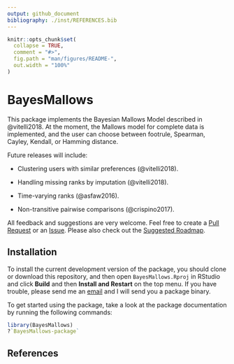 ```yaml
---
output: github_document
bibliography: ./inst/REFERENCES.bib
---
```


<!-- README.md is generated from README.Rmd. Please edit that file -->

```r
knitr::opts_chunk$set(
  collapse = TRUE,
  comment = "#>",
  fig.path = "man/figures/README-",
  out.width = "100%"
)
```
# BayesMallows

This package implements the Bayesian Mallows Model described in @vitelli2018. At the moment, the Mallows model for complete data is implemented, and the user can choose between footrule, Spearman, Cayley, Kendall, or Hamming distance. 

Future releases will include:

- Clustering users with similar preferences (@vitelli2018).

- Handling missing ranks by imputation (@vitelli2018).

- Time-varying ranks (@asfaw2016).

- Non-transitive pairwise comparisons (@crispino2017).

All feedback and suggestions are very welcome. Feel free to create a [Pull Request](https://github.uio.no/oyss/BayesMallows/pulls) or an [Issue](https://github.uio.no/oyss/BayesMallows/issues). Please also check out the [Suggested Roadmap](https://github.uio.no/oyss/BayesMallows/wiki/Roadmap).

## Installation
To install the current development version of the package, you should clone or download this repository, and then open `BayesMallows.Rproj` in RStudio and click **Build** and then **Install and Restart** on the top menu. If you have trouble, please send me an [email](mailto:oystein.sorensen@medisin.uio.no) and I will send you a package binary. 

To get started using the package, take a look at the package documentation by running the following commands:

```r
library(BayesMallows)
?`BayesMallows-package`
```




## References
